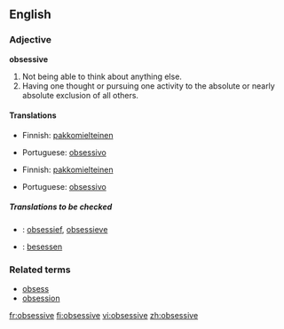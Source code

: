 ==English==

===Adjective===
'''obsessive'''
# Not being able to think about anything else.
# Having one thought or pursuing one activity to the absolute or nearly absolute exclusion of all others.

====Translations====
{{trans-top|Not being able to think about anything else}}
*Finnish: [[pakkomielteinen]]
{{trans-mid}}
*Portuguese: [[obsessivo]]
{{trans-bottom}}

{{trans-top|Having one thought or pursuing one activity to the absolute or nearly absolute exclusion of all others}}
*Finnish: [[pakkomielteinen]]
{{trans-mid}}
*Portuguese: [[obsessivo]]
{{trans-bottom}}

=====Translations to be checked=====
{{checktrans}}
{{top}}
*{{ttbc|Dutch}}: [[obsessief]], [[obsessieve]]
{{mid}}
*{{ttbc|German}}: [[besessen]]
{{bottom}}

===Related terms===
*[[obsess]]
*[[obsession]]

[[fr:obsessive]]
[[fi:obsessive]]
[[vi:obsessive]]
[[zh:obsessive]]